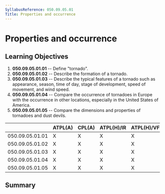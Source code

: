 ```yaml
---
SyllabusReference: 050.09.05.01
Title: Properties and occurrence
---
```


# Properties and occurrence

## Learning Objectives

1.  **050.09.05.01.01** -- Define "tornado".
2.  **050.09.05.01.02** -- Describe the formation of a tornado.
3.  **050.09.05.01.03** -- Describe the typical features of a tornado such as
    appearance, season, time of day, stage of development, speed of movement, and
    wind speed.
4.  **050.09.05.01.04** -- Compare the occurrence of tornadoes in Europe with the
    occurrence in other locations, especially in the United States of America.
5.  **050.09.05.01.05** -- Compare the dimensions and properties of tornadoes and
    dust devils.

|                 | ATPL(A) | CPL(A) | ATPL(H)/IR | ATPL(H)/VFR | CPL(H) | IR  | CBIR(A) |
| --------------- | ------- | ------ | ---------- | ----------- | ------ | --- | ------- |
| 050.09.05.01.01 | X       | X      | X          | X           | X      | X   | X       |
| 050.09.05.01.02 | X       | X      | X          | X           | X      |     |         |
| 050.09.05.01.03 | X       | X      | X          | X           | X      |     |         |
| 050.09.05.01.04 | X       | X      | X          | X           | X      |     |         |
| 050.09.05.01.05 | X       | X      | X          | X           | X      |     |         |

## Summary
